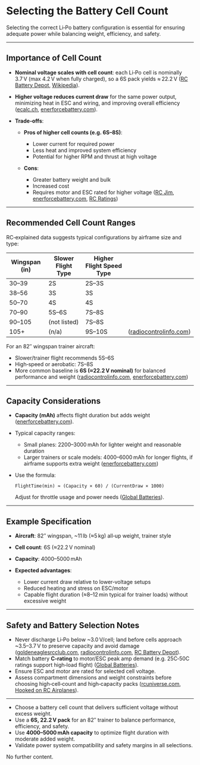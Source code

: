 # Selecting the Battery Cell Count

Selecting the correct Li‑Po battery configuration is essential for ensuring adequate power while balancing weight, efficiency, and safety.

---

## Importance of Cell Count

* **Nominal voltage scales with cell count**: each Li‑Po cell is nominally 3.7 V (max 4.2 V when fully charged), so a 6S pack yields ≈ 22.2 V ([RC Battery Depot][1], [Wikipedia][2]).
* **Higher voltage reduces current draw** for the same power output, minimizing heat in ESC and wiring, and improving overall efficiency ([ecalc.ch][3], [enerforcebattery.com][4]).
* **Trade‑offs**:

  * **Pros of higher cell counts (e.g. 6S–8S)**:

    * Lower current for required power
    * Less heat and improved system efficiency
    * Potential for higher RPM and thrust at high voltage
  * **Cons**:

    * Greater battery weight and bulk
    * Increased cost
    * Requires motor and ESC rated for higher voltage ([RC Jim][5], [enerforcebattery.com][4], [RC Ratings][6])

---

## Recommended Cell Count Ranges

RC‑explained data suggests typical configurations by airframe size and type:

| Wingspan (in) | Slower Flight Type | Higher Flight Speed Type |                             |
| ------------- | ------------------ | ------------------------ | --------------------------- |
| 30–39         | 2S                 | 2S–3S                    |                             |
| 38–56         | 3S                 | 3S                       |                             |
| 50–70         | 4S                 | 4S                       |                             |
| 70–90         | 5S–6S              | 7S–8S                    |                             |
| 90–105        | (not listed)       | 7S–8S                    |                             |
| 105+          | (n/a)              | 9S–10S                   | ([radiocontrolinfo.com][7]) |

For an 82″ wingspan trainer aircraft:

* Slower/trainer flight recommends 5S–6S
* High‑speed or aerobatic: 7S–8S
* More common baseline is **6S (≈22.2 V nominal)** for balanced performance and weight ([radiocontrolinfo.com][7], [enerforcebattery.com][4])

---

## Capacity Considerations

* **Capacity (mAh)** affects flight duration but adds weight ([enerforcebattery.com][4]).
* Typical capacity ranges:

  * Small planes: 2200–3000 mAh for lighter weight and reasonable duration
  * Larger trainers or scale models: 4000–6000 mAh for longer flights, if airframe supports extra weight ([enerforcebattery.com][4])
* Use the formula:

  ```
  FlightTime(min) ≈ (Capacity × 60) / (CurrentDraw × 1000)
  ```

  Adjust for throttle usage and power needs ([Global Batteries][8]).

---

## Example Specification

* **Aircraft**: 82″ wingspan, \~11 lb (≈5 kg) all‑up weight, trainer style
* **Cell count**: 6S (≈22.2 V nominal)
* **Capacity**: 4000–5000 mAh
* **Expected advantages**:

  * Lower current draw relative to lower‑voltage setups
  * Reduced heating and stress on ESC/motor
  * Capable flight duration (≈8–12 min typical for trainer loads) without excessive weight

---

## Safety and Battery Selection Notes

* Never discharge Li‑Po below \~3.0 V/cell; land before cells approach \~3.5–3.7 V to preserve capacity and avoid damage ([goldeneaglesrcclub.com][9], [radiocontrolinfo.com][7], [RC Battery Depot][1]).
* Match battery **C‑rating** to motor/ESC peak amp demand (e.g. 25C‑50C ratings support high‑load flight) ([Global Batteries][8]).
* Ensure ESC and motor are rated for selected cell voltage.
* Assess compartment dimensions and weight constraints before choosing high‑cell‑count and high‑capacity packs ([rcuniverse.com][10], [Hooked on RC Airplanes][11]).

---

* Choose a battery cell count that delivers sufficient voltage without excess weight.
* Use a **6S, 22.2 V pack** for an 82″ trainer to balance performance, efficiency, and safety.
* Use **4000–5000 mAh capacity** to optimize flight duration with moderate added weight.
* Validate power system compatibility and safety margins in all selections.

No further content.

[1]: https://rcbatterydepot.com/blogs/good-to-know/understanding-how-rc-batteries-work-a-look-at-battery-cells-and-voltage?utm_source=chatgpt.com "Understanding How RC Batteries Work: A Look at Battery Cells and Volta ..."
[2]: https://en.wikipedia.org/wiki/Orme%27s_law?utm_source=chatgpt.com "Orme's law"
[3]: https://www.ecalc.ch/calcinclude/help/propcalchelp.htm?utm_source=chatgpt.com "eCalc - the most reliable RC Calculators on the Web for electric Motors"
[4]: https://www.enerforcebattery.com/best-lipo-battery-for-rc-planes-in-2025-top-picks-and-specs-you-need-to-know/?utm_source=chatgpt.com "Best Lipo Battery for RC Planes in 2025: Top Picks and Specs You Need ..."
[5]: https://rcjim.com/2024/12/15/selecting-electric-motor-size-and-specs/?utm_source=chatgpt.com "Selecting electric motor size and specs – RC Jim"
[6]: https://rcratings.com/rc-airplane-electric-motor-calculator/?utm_source=chatgpt.com "RC Airplane Electric Motor Calculator - RC Ratings"
[7]: https://www.radiocontrolinfo.com/rc-planes/electric-flight/electric-flight-cell-count/?utm_source=chatgpt.com "Electric Flight Cell Count - RCexplained"
[8]: https://www.global-batteries.com/how-to-choose-and-maintain-rc-airplane-lithium-batteries/?utm_source=chatgpt.com "How to Choose and Maintain RC Airplane Lithium Batteries?"
[9]: https://goldeneaglesrcclub.com/battery-model-flight-time-calculations/?utm_source=chatgpt.com "BATTERY / MODEL / Flight-Time Calculations - Golden Eagles RC Club"
[10]: https://www.rcuniverse.com/forum/batteries-chargers-84/11625909-how-choose-proper-battery.html?utm_source=chatgpt.com "How to Choose A Proper Battery - RCU Forums - RC Universe"
[11]: https://www.hooked-on-rc-airplanes.com/lipo-battery-sizes.html?utm_source=chatgpt.com "Lipo Battery Sizes - Hooked on RC Airplanes"
